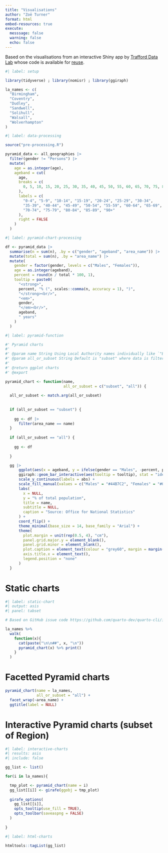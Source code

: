 ```yaml
---
title: "Visualisations"
author: "Zoë Turner"
format: html
embed-resources: true
execute: 
  messsage: false
  warning: false
  echo: false
---
```


Based on the visualisations from an interactive Shiny app by [Trafford Data Lab](https://trafforddatalab.shinyapps.io/population_picker/) whose code is available for [reuse](https://github.com/traffordDataLab/population_picker). 


```r
#| label: setup

library(tidyverse) ; library(nomisr) ; library(ggiraph)

la_names <- c(
  "Birmingham",
  "Coventry",
  "Dudley",
  "Sandwell",
  "Solihull",
  "Walsall",
  "Wolverhampton"
)
```


```r
#| label: data-processing

source("pre-processing.R")

pyramid_data <- all_geographies |>
  filter(gender != "Persons") |>
  mutate(
    age = as.integer(age),
    ageband = cut(
      age,
      breaks = c(
        0, 5, 10, 15, 20, 25, 30, 35, 40, 45, 50, 55, 60, 65, 70, 75, 80, 85, 90, 120
      ),
      labels = c(
        "0-4", "5-9", "10-14", "15-19", "20-24", "25-29", "30-34",
        "35-39", "40-44", "45-49", "50-54", "55-59", "60-64", "65-69",
        "70-74", "75-79", "80-84", "85-89", "90+"
      ),
      right = FALSE
    )
  )
```

```r
#| label: pyramid-chart-processing

df <- pyramid_data |>
  summarise(n = sum(n), .by = c("gender", "ageband", "area_name")) |>
  mutate(total = sum(n), .by = "area_name") |> 
  mutate(
    gender = factor(gender, levels = c("Males", "Females")),
    age = as.integer(ageband),
    percent = round(n / total * 100, 1),
    tooltip = paste0(
      "<strong>",
      percent, "% (", scales::comma(n, accuracy = 1), ")",
      "</strong><br/>",
      "<em>",
      gender,
      "</em><br/>",
      ageband,
      " years"
    )
  )
```

```r
#| label: pyramid-function

#' Pyramid charts
#'
#' @param name String Using Local Authority names individually like `"Birmingham"` or as a vector `c("Birmingham", "Coventry")`. Also possible to use pre determined vectors in a script so `lookup <- c("Birmingham", "Coventry")` with the code then reading: `pyramid_chart(lookup)`
#' @param all_or_subset String Default is "subset" where data is filtered to the Local Authority/ies in the data set. All returns all data with no subsetting. Note that only the first category will be produced by this function unless used in conjunction with a `loop` or `purrr:map` code
#'
#' @return ggplot charts
#' @export

pyramid_chart <- function(name, 
                          all_or_subset = c("subset", "all")) {
  
  all_or_subset <- match.arg(all_or_subset)
  
  
  if (all_or_subset == "subset") {
    
    gg <- df |> 
      filter(area_name == name) 
  }
  
  if (all_or_subset == "all") {
    
    gg <- df
    
  }  

  gg |> 
      ggplot(aes(x = ageband, y = ifelse(gender == "Males", -percent, percent), fill = gender)) +
      ggiraph::geom_bar_interactive(aes(tooltip = tooltip), stat = "identity", alpha = 0.6) +
      scale_y_continuous(labels = abs) +
      scale_fill_manual(values = c("Males" = "#44B7C2", "Females" = "#024B7A")) +
      labs(
        x = NULL,
        y = "% of total population",
        title = name,
        subtitle = NULL,
        caption = "Source: Office for National Statistics"
      ) +
      coord_flip() +
      theme_minimal(base_size = 14, base_family = "Arial") +
      theme(
        plot.margin = unit(rep(0.5, 4), "cm"),
        panel.grid.major.y = element_blank(),
        panel.grid.minor = element_blank(),
        plot.caption = element_text(colour = "grey60", margin = margin(t = 20, b = -10)),
        axis.title.x = element_text(),
        legend.position = "none"
      )
  }

```

# Static charts

```r
#| label: static-chart
#| output: asis
#| panel: tabset

# Based on GitHub issue code https://github.com/quarto-dev/quarto-cli/issues/5667

la_names %>% 
  walk(
    function(x){
      cat(paste("\n\n##", x, "\n"))
      pyramid_chart(x) %>% print()
    }
  )

```

# Facetted Pyramid charts

```r
pyramid_chart(name = la_names,
              all_or_subset = "all") +
  facet_wrap(~area_name) +
  ggtitle(label = NULL)

```



# Interactive Pyramid charts (subset of Region)

```r
#| label: interactive-charts
#| results: asis
#| include: false

gg_list <- list()

for(i in la_names){

  tmp_plot <- pyramid_chart(name = i)
  gg_list[[i]] <- girafe(ggobj = tmp_plot)
  
  girafe_options(
    gg_list[[i]],
    opts_tooltip(use_fill = TRUE),
    opts_toolbar(saveaspng = FALSE)
  )
  
}

```


```r
#| label: html-charts

htmltools::tagList(gg_list)

```
